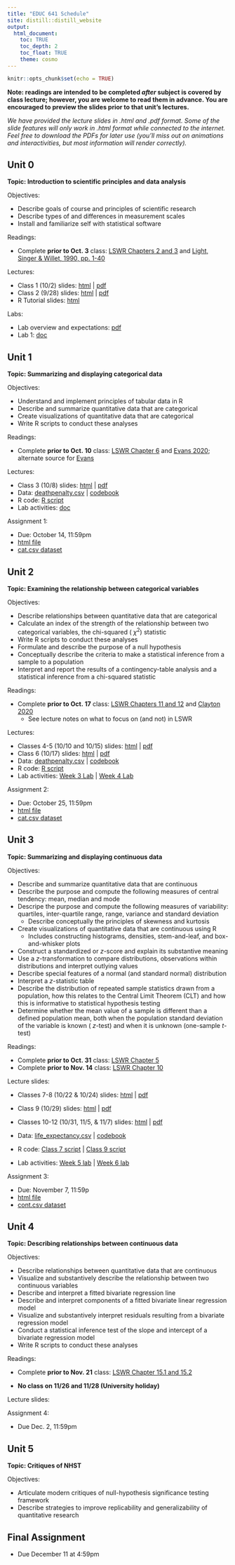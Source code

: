 ```yaml
---
title: "EDUC 641 Schedule"
site: distill::distill_website
output:
  html_document:
    toc: TRUE
    toc_depth: 2
    toc_float: TRUE
    theme: cosmo
---
```


```r
knitr::opts_chunk$set(echo = TRUE)
```

**Note: readings are intended to be completed *after* subject is covered by class lecture; however, you are welcome to read them in advance. You are encouraged to preview the slides prior to that unit's lectures.**

*We have provided the lecture slides in .html and .pdf format. Some of the slide features will only work in .html format while connected to the internet. Feel free to download the PDFs for later use (you'll miss out on animations and interactivities, but most information will render correctly).*

## Unit 0

**Topic: Introduction to scientific principles and data analysis**

Objectives:

- Describe goals of course and principles of scientific research
- Describe types of and differences in measurement scales
- Install and familiarize self with statistical software

Readings: 

- Complete **prior to Oct. 3** class: [LSWR Chapters 2 and 3](https://learningstatisticswithr.com/lsr-0.6.pdf) and [Light, Singer & Willet, 1990, pp. 1-40](./assignments/Light Singer Willett 1990.pdf)


Lectures:

- Class 1 (10/2) slides: [html](./slides/EDUC641_1_intro.html) | [pdf](./slides/EDUC641_1_intro.pdf)
- Class 2 (9/28) slides: [html](./slides/EDUC641_2_measures.html) | [pdf](./slides/EDUC641_2_measures.pdf)
- R Tutorial slides: [html](./slides/tutorial.html)


Labs:

- Lab overview and expectations: [pdf](./labs/EDUC 641 Lab Overview.pdf)
- Lab 1: [doc](./labs/Lab 1.docx)


## Unit 1 

**Topic: Summarizing and displaying categorical data**

Objectives:

- Understand and implement principles of tabular data in R
- Describe and summarize quantitative data that are categorical
- Create visualizations of quantitative data that are categorical
- Write R scripts to conduct these analyses

Readings: 

- Complete **prior to Oct. 10** class: [LSWR Chapter 6](https://learningstatisticswithr.com/lsr-0.6.pdf) and [Evans 2020](https://www.newstatesman.com/uncategorized/2020/07/ra-fisher-and-science-hatred); alternate source for [Evans](./assignments/evans_2020.pdf)

Lectures: 

- Class 3 (10/8) slides: [html](./slides/EDUC641_3_categdescr.html) | [pdf](./slides/EDUC641_3_categdescr.pdf)
- Data: [deathpenalty.csv](./data/deathpenalty.csv) | [codebook](./data/deathpenalty_codebook.pdf)
- R code: [R script](./slides/EDUC641_3_code.R)
- Lab activities: [doc](./labs/Lab2.docx)


Assignment 1: 

- Due: October 14, 11:59pm
- [html file](./assignments/assignment01.html)
- [cat.csv dataset](./data/cat.csv)

## Unit 2

**Topic: Examining the relationship between categorical variables**

Objectives:

 * Describe relationships between quantitative data that are categorical
 * Calculate an index of the strength of the relationship between two categorical variables, the chi-squared ( $\chi^2$) statistic
 * Write R scripts to conduct these analyses
 * Formulate and describe the purpose of a null hypothesis
 * Conceptually describe the criteria to make a statistical inference from a sample to a population
 * Interpret and report the results of a contingency-table analysis and a statistical inference from a chi-squared statistic

Readings: 

- Complete **prior to Oct. 17** class: [LSWR Chapters 11 and 12](https://learningstatisticswithr.com/lsr-0.6.pdf) and [Clayton 2020](https://nautil.us/how-eugenics-shaped-statistics-238014)
  + See lecture notes on what to focus on (and not) in LSWR

Lectures:


- Classes 4-5 (10/10 and 10/15) slides: [html](./slides/EDUC641_4_categrel.html) | [pdf](./slides/EDUC641_4_categrel.pdf)
- Class 6 (10/17) slides: [html](./slides/EDUC641_6_history.html) | [pdf](./slides/EDUC641_6_history.pdf)
- Data: [deathpenalty.csv](./data/deathpenalty.csv) | [codebook](./data/deathpenalty_codebook.pdf) 
- R code: [R script](./slides/EDUC641_4_code.R)
- Lab activities: [Week 3 Lab](./labs/Lab3.docx) | [Week 4 Lab](./labs/Lab4.docx)

Assignment 2: 

- Due: October 25, 11:59pm
- [html file](./assignments/assignment02.html)
- [cat.csv dataset](./data/cat.csv)

## Unit 3

**Topic: Summarizing and displaying continuous data**

Objectives:

- Describe and summarize quantitative data that are continuous
- Describe the purpose and compute the following measures of central tendency: mean, median and mode
- Descripe the purpose and compute the following measures of variability: quartiles, inter-quartile range, range, variance and standard deviation
  + Describe conceptually the principles of skewness and kurtosis
- Create visualizations of quantitative data that are continuous using R
  + Includes constructing histograms, densities, stem-and-leaf, and box-and-whisker plots
- Construct a standardized or $z$-score and explain its substantive meaning
- Use a $z$-transformation to compare distributions, observations within distributions and interpret outlying values
- Describe special features of a normal (and standard normal) distribution
- Interpret a $z$-statistic table
- Describe the distribution of repeated sample statistics drawn from a population, how this relates to the Central Limit Theorem (CLT) and how this is informative to statistical hypothesis testing
- Determine whether the mean value of a sample is different than a defined population mean, both when the population standard deviation of the variable is known ( $z$-test) and when it is unknown (one-sample $t$-test)

Readings: 

- Complete **prior to Oct. 31** class: [LSWR Chapter 5](https://learningstatisticswithr.com/lsr-0.6.pdf)
- Complete **prior to Nov. 14** class: [LSWR Chapter 10](https://learningstatisticswithr.com/lsr-0.6.pdf)


Lecture slides: 

- Classes 7-8 (10/22 & 10/24) slides: [html](./slides/EDUC641_7_continuousdescr.html) | [pdf](./slides/EDUC641_7_continuousdescr.pdf)
- Class 9 (10/29) slides: [html](./slides/EDUC641_9_transformations.html) | [pdf](./slides/EDUC641_9_transformations.pdf)
- Classes 10-12 (10/31, 11/5, & 11/7) slides: [html](./slides/EDUC641_10_inference.html) | [pdf](./slides/EDUC641_10_inference.pdf)
- Data: [life_expectancy.csv](./data/life_expectancy.csv) | [codebook](./data/life_expectancy_codebook.pdf)
- R code: [Class 7 script](./slides/EDUC641_7_code.R) | [Class 9 script](./slides/EDUC641_9_code.R)

- Lab activities: [Week 5 lab](./labs/Lab5.docx) | [Week 6 lab](./labs/Lab6.docx) <!-- | [Week 7 lab](./labs/Lab7.docx) -->

Assignment 3: 

- Due: November 7, 11:59p
- [html file](./assignments/assignment03.html)
- [cont.csv dataset](./data/cont.csv)



## Unit 4

**Topic: Describing relationships between continuous data**

Objectives:

- Describe relationships between quantitative data that are continuous
- Visualize and substantively describe the relationship between two continuous variables
- Describe and interpret a fitted bivariate regression line
- Describe and interpret components of a fitted bivariate linear regression model
- Visualize and substantively interpret residuals resulting from a bivariate regression model
- Conduct a statistical inference test of the slope and intercept of a bivariate regression model
- Write R scripts to conduct these analyses


Readings: 

- Complete **prior to Nov. 21** class: [LSWR Chapter 15.1 and 15.2](https://learningstatisticswithr.com/lsr-0.6.pdf)

+ **No class on 11/26 and 11/28 (University holiday)**
  
Lecture slides: 

<!--
- Class 13 (11/7) slides: [html](./slides/EDUC641_13_continuousrel.html) | [pdf](./slides/EDUC641_13_continuousrel.pdf)
- Class 14 (11/14) slides: [html](./slides/EDUC641_14_regression.html) | [pdf](./slides/EDUC641_14_regression.pdf)
- Class 15-16 slides (11/16 & 11/21): [html](./slides/EDUC641_15_regression2.html) | [pdf](./slides/EDUC641_15_regression2.pdf) 
  + **No class on 11/23 (university holiday)**

- Data:  [life_expectancy.csv](./data/life_expectancy.csv)
- R code: [R script](./slides/EDUC641_13_code.R)
- Lab activities: [Week 8 Lab](./labs/Lab8.docx) | [Week 9 Lab](./labs/Lab9.docx)

-->

Assignment 4: 

- Due Dec. 2, 11:59pm 

<!--
 - [html file](./assignments/assignment04.html)
 - [cont.csv](./data/cont.csv)
-->

## Unit 5


**Topic: Critiques of NHST**

Objectives:

- Articulate modern critiques of null-hypothesis significance testing framework
- Describe strategies to improve replicability and generalizability of quantitative research

<!--
- Classes 17-18 (11/28 & 11/30): [html](./slides/EDUC641_17_critiques.html) | [pdf](./slides/EDUC641_17_critiques.pdf)
- Data management cheat sheet: [html](data_management.html) 

-->

## Final Assignment

* Due December 11 at 4:59pm

<!--
- [html file](./assignments/assignment05.html)
- [ah01.csv](./data/ah01.csv) | [ah02.csv](./data/ah02.csv)

-->